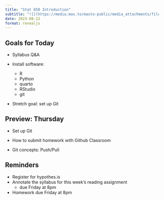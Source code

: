 ```yaml
---
title: "Stat 850 Introduction"
subtitle: "![](https://media.mas.to/masto-public/media_attachments/files/110/911/201/296/167/652/original/d164ffd6f7e5d676.jpeg){width='50%'}"
date: 2023-08-22
format: revealjs
---
```


## Goals for Today

- Syllabus Q&A

- Install software:
    - R
    - Python
    - quarto
    - RStudio
    - git

- Stretch goal: set up Git

## Preview: Thursday

- Set up Git

- How to submit homework with Github Classroom

- Git concepts: Push/Pull

## Reminders

- Register for hypothes.is
- Annotate the syllabus for this week's reading assignment
    - due Friday at 8pm
- Homework due Friday at 8pm
